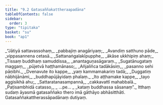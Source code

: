 ```yaml
---
title: "9.2 Gatasaññakattheraapadāna"
tableOfContents: false
sidebar:
  order: 3
type: "tipitaka"
basket: "su"
book: "ap1"
---
```



<DynamicBreadcrumb />

<Division number="10" book="ap1">

<Paragraph number="1697" type="verses" book="ap1">
_“Jātiyā sattavassohaṃ,_  
_pabbajiṃ anagāriyaṃ;_  
_Avandiṃ satthuno pāde,_  
_vippasannena cetasā._  

</Paragraph>

</Division>
<Division number="11" book="ap1">

<Paragraph number="1698" type="verses" book="ap1">
_Sattanaṅgalakīpupphe,_  
_ākāse ukkhipiṃ ahaṃ;_  
_Tissaṃ buddhaṃ samuddissa,_  
_anantaguṇasāgaraṃ._  

</Paragraph>

</Division>
<Division number="12" book="ap1">

<Paragraph number="1699" type="verses" book="ap1">
_Sugatānugataṃ maggaṃ,_  
_pūjetvā haṭṭhamānaso;_  
_Añjaliñca tadākāsiṃ,_  
_pasanno sehi pāṇibhi._  

</Paragraph>

</Division>
<Division number="13" book="ap1">

<Paragraph number="1700" type="verses" book="ap1">
_Dvenavute ito kappe,_  
_yaṃ kammamakariṃ tadā;_  
_Duggatiṃ nābhijānāmi,_  
_buddhapūjāyidaṃ phalaṃ._  

</Paragraph>

</Division>
<Division number="14" book="ap1">

<Paragraph number="1701" type="verses" book="ap1">
_Ito aṭṭhamake kappe,_  
_tayo aggisikhā ahu;_  
_Sattaratanasampannā,_  
_cakkavattī mahabbalā._  

</Paragraph>

</Division>
<Division number="15" book="ap1">

<Paragraph number="1702" type="verses" book="ap1">
_Paṭisambhidā catasso,_  
_ …pe… _  
_kataṃ buddhassa sāsanaṃ”._  

</Paragraph>

<Paragraph number="1703" book="ap1">
Itthaṃ sudaṃ āyasmā gatasaññako thero imā gāthāyo abhāsitthāti.

</Paragraph>
</Division>

<Paragraph number="1704" type="center" book="ap1">
Gatasaññakattherassāpadānaṃ dutiyaṃ.
</Paragraph>
